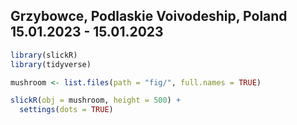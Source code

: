 ## Grzybowce, Podlaskie Voivodeship, Poland 15.01.2023 - 15.01.2023

```r
library(slickR)
library(tidyverse)

mushroom <- list.files(path = "fig/", full.names = TRUE)

slickR(obj = mushroom, height = 500) + 
  settings(dots = TRUE)
```